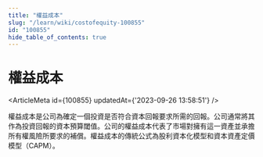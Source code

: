 ```yaml
---
title: "權益成本"
slug: "/learn/wiki/costofequity-100855"
id: "100855"
hide_table_of_contents: true
---
```



# 權益成本

<ArticleMeta id={100855} updatedAt={'2023-09-26 13:58:51'} />
<div className='border-solid border-b border-t-0 my-4 border-[var(--ifm-color-gray-300)]' />

權益成本是公司為確定一個投資是否符合資本回報要求所需的回報。公司通常將其作為投資回報的資本預算閾值。公司的權益成本代表了市場對擁有這一資產並承擔所有權風險所要求的補償。權益成本的傳統公式為股利資本化模型和資本資產定價模型（CAPM）。
